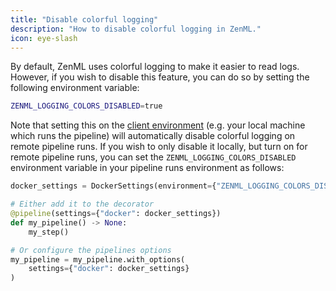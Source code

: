 ```yaml
---
title: "Disable colorful logging"
description: "How to disable colorful logging in ZenML."
icon: eye-slash
---
```


By default, ZenML uses colorful logging to make it easier to read logs. However, if you wish to disable this feature, you can do so by setting the following environment variable:

```bash
ZENML_LOGGING_COLORS_DISABLED=true
```

Note that setting this on the [client environment](/latest/usage/project-setup/configure-python-environments#client-environment-or-the-runner-environment) (e.g. your local machine which runs the pipeline) will automatically disable colorful logging on remote pipeline runs. If you wish to only disable it locally, but turn on for remote pipeline runs, you can set the `ZENML_LOGGING_COLORS_DISABLED` environment variable in your pipeline runs environment as follows:

```py
docker_settings = DockerSettings(environment={"ZENML_LOGGING_COLORS_DISABLED": "false"})

# Either add it to the decorator
@pipeline(settings={"docker": docker_settings})
def my_pipeline() -> None:
    my_step()

# Or configure the pipelines options
my_pipeline = my_pipeline.with_options(
    settings={"docker": docker_settings}
)
```

